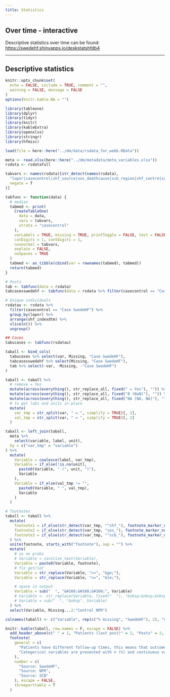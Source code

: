 ```yaml
---
title: Statistics
---
```


## Over time - interactive

Descriptive statistics over time can be found: [https://swedehf.shinyapps.io/deskstatshfdb4](https://swedehf.shinyapps.io/deskstatshfdb4)

----

## Descriptive statistics

```r
knitr::opts_chunk$set(
  echo = FALSE, include = TRUE, comment = "",
  warning = FALSE, message = FALSE
)
options(knitr.kable.NA = "")
```

```r
library(tableone)
library(dplyr)
library(tidyr)
library(knitr)
library(kableExtra)
library(openxlsx)
library(stringr)
library(hfmisc)

load(file = here::here("../dm/data/rsdata_for_webb.RData"))

meta <- read.xlsx(here::here("../dm/metadata/meta_variables.xlsx"))
rsdata <- rsdatafull
```             

```r
tabvars <- names(rsdata)[str_detect(names(rsdata),
  "lopnr|casecontrol|shf_source|sos_deathcause|scb_region|shf_centre|sos_outtime_|dtm|shf_aceisub|shf_arbsub|shf_arnidose|shf_bblsub|shf_mrasub|shf_sglt2sub",
  negate = T
)]

tabfunc <- function(data) {
  # median
  tabmed <- print(
    CreateTableOne(
      data = data,
      vars = tabvars,
      strata = "casecontrol"
    ),
    varLabels = TRUE, missing = TRUE, printToggle = FALSE, test = FALSE,
    catDigits = 1, contDigits = 1,
    nonnormal = tabvars,
    explain = FALSE,
    noSpaces = TRUE
  )
  tabmed <- as_tibble(cbind(var = rownames(tabmed), tabmed))
  return(tabmed)
}

# Posts
tab <- tabfunc(data = rsdata)
tabcasesswedehf <- tabfunc(data = rsdata %>% filter(casecontrol == "Case SwedeHF"))

# Unique individuals
rsdatau <- rsdata %>%
  filter(casecontrol == "Case SwedeHF") %>%
  group_by(lopnr) %>%
  arrange(shf_indexdtm) %>%
  slice(n()) %>%
  ungroup()

## Cases
tabucases <- tabfunc(rsdatau)

taball <- bind_cols(
  tabucases %>% select(var, Missing, "Case SwedeHF"),
  tabcasesswedehf %>% select(Missing, "Case SwedeHF"),
  tab %>% select(-var, -Missing, -"Case SwedeHF")
)

taball <- taball %>%
  # remove = Yes
  mutate(across(everything(), str_replace_all, fixed(" = Yes"), "")) %>%
  mutate(across(everything(), str_replace_all, fixed("0 (NaN)"), "")) %>%
  mutate(across(everything(), str_replace_all, fixed("NA [NA, NA]"), "")) %>%
  # to get labs and units in place
  mutate(
    var_tmp = str_split(var, " = ", simplify = TRUE)[, 1],
    val_tmp = str_split(var, " = ", simplify = TRUE)[, 2]
  )

taball <- left_join(taball,
  meta %>%
    select(variable, label, unit),
  by = c("var_tmp" = "variable")
) %>%
  mutate(
    Variable = coalesce(label, var_tmp),
    Variable = if_else(!is.na(unit),
      paste0(Variable, " (", unit, ")"),
      Variable
    ),
    Variable = if_else(val_tmp != "",
      paste0(Variable, " ", val_tmp),
      Variable
    )
  )

# footnotes
taball <- taball %>%
  mutate(
    footnote1 = if_else(str_detect(var_tmp, "^shf_"), footnote_marker_number(1), ""),
    footnote2 = if_else(str_detect(var_tmp, "sos_"), footnote_marker_number(2), ""),
    footnote3 = if_else(str_detect(var_tmp, "^scb_"), footnote_marker_number(3), "")
  ) %>%
  unite(footnote, starts_with("footnote"), sep = "") %>%
  mutate(
    # so no probs
    # Variable = sanitize_text(Variable),
    Variable = paste0(Variable, footnote),
    # fix get/let
    Variable = str_replace(Variable, ">=", "&ge;"),
    Variable = str_replace(Variable, "<=", "&le;"),

    # space in output
    Variable = sub("  ", "&#160;&#160;&#160;", Variable)
    # Variable <- str_replace(Variable, fixed("  "), "&nbsp;&nbsp;&nbsp;&nbsp;")
    # Variable = sub("  ", "&nbsp", Variable)
  ) %>%
  select(Variable, Missing...2:"Control NPR")

colnames(taball) <- c("Variable", rep(c("% missing", "SwedeHF"), 2), "Case NPR", "Control SwedeHF", "Control NPR")

knitr::kable(taball, row.names = F, escape = FALSE) %>%
  add_header_above(c(" " = 1, "Patients (last post)" = 2, "Posts" = 2, " " = 1, " " = 1, " " = 1)) %>%
  footnote(
    general = c(
      "Patients have different follow-up times, this means that outcomes can not be interpreted directly from the table.",
      "Categorical variables are presented with n (%) and continuous variables with median [q1-q3]."
    ),
    number = c(
      "Source: SwedeHF",
      "Source: NPR",
      "Source: SCB"
    ), escape = FALSE,
    threeparttable = T
  )
```
